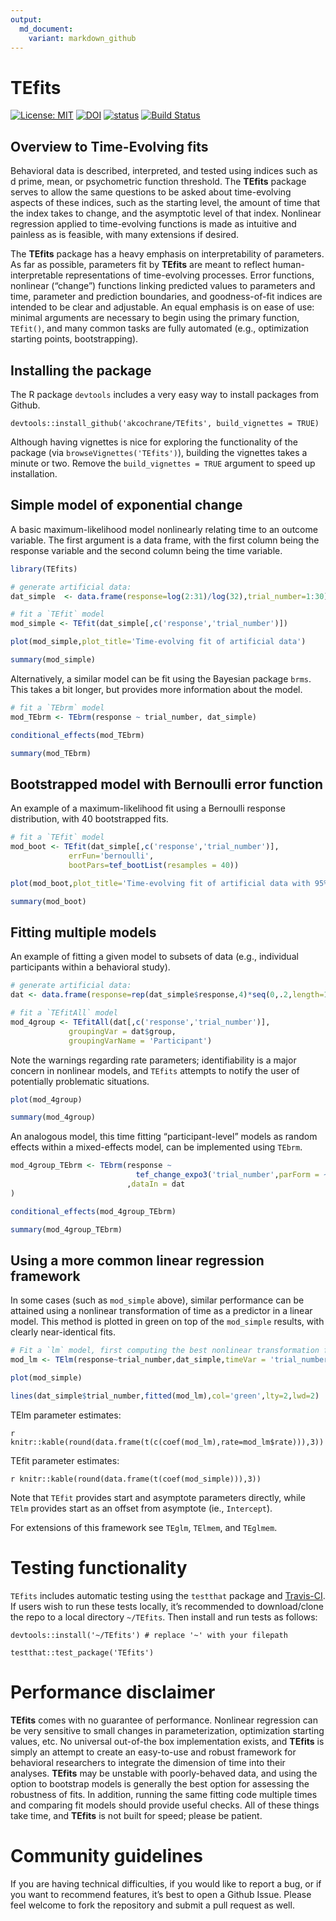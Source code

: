 ```yaml
---
output:
  md_document:
    variant: markdown_github
---
```


<!-- README.md is generated from README.Rmd. Please edit that file -->

# TEfits

[![License: MIT](https://img.shields.io/badge/License-MIT-yellow.svg)](https://opensource.org/licenses/MIT)
[![DOI](https://zenodo.org/badge/225967950.svg)](https://zenodo.org/badge/latestdoi/225967950)
[![status](https://joss.theoj.org/papers/0d67da372696cc9a817255858d8bb8a7/status.svg)](https://joss.theoj.org/papers/0d67da372696cc9a817255858d8bb8a7)
[![Build Status](https://travis-ci.com/akcochrane/TEfits.svg?branch=master)](https://travis-ci.com/akcochrane/TEfits)

## Overview to Time-Evolving fits

Behavioral data is described, interpreted, and tested using indices such as d prime, mean, or psychometric function threshold. The **TEfits** package serves to allow the same questions to be asked about time-evolving aspects of these indices, such as the starting level, the amount of time that the index takes to change, and the asymptotic level of that index. Nonlinear regression applied to time-evolving functions is made as intuitive and painless as is feasible, with many extensions if desired. 

The **TEfits** package has a heavy emphasis on interpretability of parameters. As far as possible, parameters fit by **TEfits** are meant to reflect human-interpretable representations of time-evolving processes. Error functions, nonlinear ("change") functions linking predicted values to parameters and time, parameter and prediction boundaries, and goodness-of-fit indices are intended to be clear and adjustable. An equal emphasis is on ease of use: minimal arguments are necessary to begin using the primary function, `TEfit()`, and many common tasks are fully automated (e.g., optimization starting points, bootstrapping).

## Installing the package

The R package `devtools` includes a very easy way to install packages from Github.

```
devtools::install_github('akcochrane/TEfits', build_vignettes = TRUE)
```

Although having vignettes is nice for exploring the functionality of the package (via `browseVignettes('TEfits')`), building the vignettes takes a minute or two. Remove the `build_vignettes = TRUE` argument to speed up installation.

## Simple model of exponential change

A basic maximum-likelihood model nonlinearly relating time to an outcome variable. The first argument is a data frame, with the first column being the response variable and the second column being the time variable.

```r

library(TEfits)

# generate artificial data:
dat_simple  <- data.frame(response=log(2:31)/log(32),trial_number=1:30)

# fit a `TEfit` model
mod_simple <- TEfit(dat_simple[,c('response','trial_number')])

plot(mod_simple,plot_title='Time-evolving fit of artificial data')

summary(mod_simple)
```

Alternatively, a similar model can be fit using the Bayesian package `brms`. This takes a bit longer, but provides more information about the model.

```r

# fit a `TEbrm` model
mod_TEbrm <- TEbrm(response ~ trial_number, dat_simple)
```

```r
conditional_effects(mod_TEbrm)

summary(mod_TEbrm)
```

## Bootstrapped model with Bernoulli error function

An example of a maximum-likelihood fit using a Bernoulli response distribution, with 40 bootstrapped fits.

```r
# fit a `TEfit` model
mod_boot <- TEfit(dat_simple[,c('response','trial_number')], 
             errFun='bernoulli',
             bootPars=tef_bootList(resamples = 40))
```

```r
plot(mod_boot,plot_title='Time-evolving fit of artificial data with 95% CI from 40 bootstrapped fits')

summary(mod_boot)
```

## Fitting multiple models

An example of fitting a given model to subsets of data (e.g., individual participants within a behavioral study).

```r
# generate artificial data:
dat <- data.frame(response=rep(dat_simple$response,4)*seq(0,.2,length=120),trial_number=rep(1:30,4),group=rep(letters[1:4],each=30))

# fit a `TEfitAll` model
mod_4group <- TEfitAll(dat[,c('response','trial_number')], 
             groupingVar = dat$group,
             groupingVarName = 'Participant')

```

Note the warnings regarding rate parameters; identifiability is a major concern in nonlinear models, 
and `TEfits` attempts to notify the user of potentially problematic situations.

```r

plot(mod_4group)

summary(mod_4group)
```

An analogous model, this time fitting "participant-level" models as random effects within a mixed-effects model, can be implemented using `TEbrm`.

```r

mod_4group_TEbrm <- TEbrm(response ~
                            tef_change_expo3('trial_number',parForm = ~ (1|group))
                          ,dataIn = dat
)
```

```r
conditional_effects(mod_4group_TEbrm)

summary(mod_4group_TEbrm)
```

## Using a more common linear regression framework

In some cases (such as `mod_simple` above), similar performance can be attained using a nonlinear transformation of time as a predictor in a linear model. This method is plotted in green on top of the `mod_simple` results, with clearly near-identical fits.

```r
# Fit a `lm` model, first computing the best nonlinear transformation for time:
mod_lm <- TElm(response~trial_number,dat_simple,timeVar = 'trial_number')

plot(mod_simple)

lines(dat_simple$trial_number,fitted(mod_lm),col='green',lty=2,lwd=2)

```

TElm parameter estimates:

`r  knitr::kable(round(data.frame(t(c(coef(mod_lm),rate=mod_lm$rate))),3))`

TEfit parameter estimates:

`r knitr::kable(round(data.frame(t(coef(mod_simple))),3))`

Note that `TEfit` provides start and asymptote parameters directly, while `TElm` provides 
start as an offset from asymptote (ie., `Intercept`).

For extensions of this framework see `TEglm`, `TElmem`, and `TEglmem`.

# Testing functionality

`TEfits` includes automatic testing using the `testthat` package and [Travis-CI](https://travis-ci.com/github/akcochrane/TEfits). If users wish to run these tests locally, it's recommended to download/clone the repo to a local directory `~/TEfits`. Then install and run tests as follows:

```
devtools::install('~/TEfits') # replace '~' with your filepath

testthat::test_package('TEfits')
```

# Performance disclaimer

**TEfits** comes with no guarantee of performance. Nonlinear regression can be very sensitive to small changes in parameterization, optimization starting values, etc. No universal out-of-the box implementation exists, and **TEfits** is simply an attempt to create an easy-to-use and robust framework for behavioral researchers to integrate the dimension of time into their analyses. **TEfits** may be unstable with poorly-behaved data, and using the option to bootstrap models is generally the best option for assessing the robustness of fits. In addition, running the same fitting code multiple times and comparing fit models should provide useful checks. All of these things take time, and **TEfits** is not built for speed; please be patient.

# Community guidelines

If you are having technical difficulties, if you would like to report a bug, or if you want to recommend features, it's best to open a Github Issue. Please feel welcome to fork the repository and submit a pull request as well.
